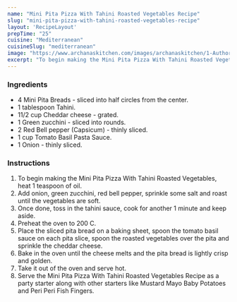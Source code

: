 ---
name: "Mini Pita Pizza With Tahini Roasted Vegetables Recipe"
slug: "mini-pita-pizza-with-tahini-roasted-vegetables-recipe"
layout: 'RecipeLayout'
prepTime: "25"
cuisine: "Mediterranean"
cuisineSlug: "mediterranean"
image: "https://www.archanaskitchen.com/images/archanaskitchen/1-Author/sibyl_sunitha/Mini_Pita_Pizza_With_Tahini_Roasted_Vegetables_Recipe_.jpg"
excerpt: "To begin making the Mini Pita Pizza With Tahini Roasted Vegetables, heat 1 teaspoon of oil"
---

### Ingredients

- 4 Mini Pita Breads - sliced into half circles from the center.
- 1 tablespoon Tahini.
- 11/2 cup Cheddar cheese - grated.
- 1 Green zucchini - sliced into rounds.
- 2 Red Bell pepper (Capsicum) - thinly sliced.
- 1 cup Tomato Basil Pasta Sauce.
- 1 Onion - thinly sliced.

### Instructions

1. To begin making the Mini Pita Pizza With Tahini Roasted Vegetables, heat 1 teaspoon of oil.
1. Add onion, green zucchini, red bell pepper, sprinkle some salt and roast until the vegetables are soft.
1. Once done, toss in the tahini sauce, cook for another 1 minute and keep aside.
1. Preheat the oven to 200 C.
1. Place the sliced pita bread on a baking sheet, spoon the tomato basil sauce on each pita slice, spoon the roasted vegetables over the pita and sprinkle the cheddar cheese.
1. Bake in the oven until the cheese melts and the pita bread is lightly crisp and golden.
1. Take it out of the oven and serve hot.
1. Serve the Mini Pita Pizza With Tahini Roasted Vegetables Recipe as a party starter along with other starters like Mustard Mayo Baby Potatoes and Peri Peri Fish Fingers.
